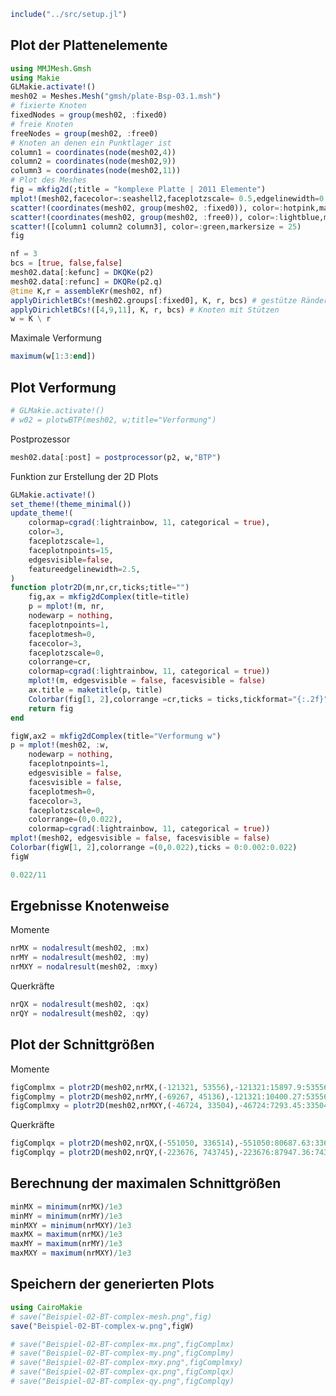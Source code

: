 ```julia
include("../src/setup.jl")
```

## Plot der Plattenelemente

```julia
using MMJMesh.Gmsh
using Makie
GLMakie.activate!()
mesh02 = Meshes.Mesh("gmsh/plate-Bsp-03.1.msh")
# fixierte Knoten
fixedNodes = group(mesh02, :fixed0)
# freie Knoten
freeNodes = group(mesh02, :free0)
# Knoten an denen ein Punktlager ist 
column1 = coordinates(node(mesh02,4))
column2 = coordinates(node(mesh02,9))
column3 = coordinates(node(mesh02,11))
# Plot des Meshes
fig = mkfig2d(;title = "komplexe Platte | 2011 Elemente")
mplot!(mesh02,facecolor=:seashell2,faceplotzscale= 0.5,edgelinewidth=0.4,nodesvisible=true,edgesvisible=true,nodesize=5)
scatter!(coordinates(mesh02, group(mesh02, :fixed0)), color=:hotpink,markersize = 15)
scatter!(coordinates(mesh02, group(mesh02, :free0)), color=:lightblue,markersize = 15)
scatter!([column1 column2 column3], color=:green,markersize = 25)
fig
```


```julia
nf = 3
bcs = [true, false,false]
mesh02.data[:kefunc] = DKQKe(p2)
mesh02.data[:refunc] = DKQRe(p2.q)
@time K,r = assembleKr(mesh02, nf)
applyDirichletBCs!(mesh02.groups[:fixed0], K, r, bcs) # gestütze Ränder
applyDirichletBCs!([4,9,11], K, r, bcs) # Knoten mit Stützen 
w = K \ r
```

Maximale Verformung

```julia
maximum(w[1:3:end])
```

## Plot Verformung

```julia
# GLMakie.activate!()
# w02 = plotwBTP(mesh02, w;title="Verformung")
```

Postprozessor

```julia
mesh02.data[:post] = postprocessor(p2, w,"BTP")  
```

Funktion zur Erstellung der 2D Plots

```julia
GLMakie.activate!()
set_theme!(theme_minimal())
update_theme!(
    colormap=cgrad(:lightrainbow, 11, categorical = true),
    color=3,
    faceplotzscale=1,
    faceplotnpoints=15,
    edgesvisible=false,
    featureedgelinewidth=2.5,
) 
function plotr2D(m,nr,cr,ticks;title="")
    fig,ax = mkfig2dComplex(title=title)
    p = mplot!(m, nr, 
    nodewarp = nothing,
    faceplotnpoints=1,
    faceplotmesh=0,
    facecolor=3,
    faceplotzscale=0,
    colorrange=cr,
    colormap=cgrad(:lightrainbow, 11, categorical = true))
    mplot!(m, edgesvisible = false, facesvisible = false)
    ax.title = maketitle(p, title)
    Colorbar(fig[1, 2],colorrange =cr,ticks = ticks,tickformat="{:.2f}")
    return fig
end
```


```julia
figW,ax2 = mkfig2dComplex(title="Verformung w")
p = mplot!(mesh02, :w, 
    nodewarp = nothing,
    faceplotnpoints=1,
    edgesvisible = false,
    facesvisible = false,
    faceplotmesh=0,
    facecolor=3,
    faceplotzscale=0,
    colorrange=(0,0.022),
    colormap=cgrad(:lightrainbow, 11, categorical = true))
mplot!(mesh02, edgesvisible = false, facesvisible = false)
Colorbar(figW[1, 2],colorrange =(0,0.022),ticks = 0:0.002:0.022)
figW
```

```julia
0.022/11
```
## Ergebnisse Knotenweise 

Momente

```julia
nrMX = nodalresult(mesh02, :mx)
nrMY = nodalresult(mesh02, :my)
nrMXY = nodalresult(mesh02, :mxy)
```

Querkräfte 

```julia
nrQX = nodalresult(mesh02, :qx)
nrQY = nodalresult(mesh02, :qy)
```

## Plot der Schnittgrößen

Momente 

```julia
figComplmx = plotr2D(mesh02,nrMX,(-121321, 53556),-121321:15897.9:53556,title = "Biegemoment mx")
figComplmy = plotr2D(mesh02,nrMY,(-69267, 45136),-121321:10400.27:53556,title = "Biegemoment my")
figComplmxy = plotr2D(mesh02,nrMXY,(-46724, 33504),-46724:7293.45:33504,title = "Biegemoment mxy")
```

Querkräfte 

```julia
figComplqx = plotr2D(mesh02,nrQX,(-551050, 336514),-551050:80687.63:336514,title = "Querkraft qx")
figComplqy = plotr2D(mesh02,nrQY,(-223676, 743745),-223676:87947.36:743745,title = "Querkraft qy")
```

## Berechnung der maximalen Schnittgrößen

```julia
minMX = minimum(nrMX)/1e3
minMY = minimum(nrMY)/1e3
minMXY = minimum(nrMXY)/1e3
maxMX = maximum(nrMX)/1e3
maxMY = maximum(nrMY)/1e3
maxMXY = maximum(nrMXY)/1e3
```

## Speichern der generierten Plots

```julia
using CairoMakie
# save("Beispiel-02-BT-complex-mesh.png",fig)
save("Beispiel-02-BT-complex-w.png",figW)

# save("Beispiel-02-BT-complex-mx.png",figComplmx)
# save("Beispiel-02-BT-complex-my.png",figComplmy)
# save("Beispiel-02-BT-complex-mxy.png",figComplmxy)
# save("Beispiel-02-BT-complex-qx.png",figComplqx)
# save("Beispiel-02-BT-complex-qy.png",figComplqy)

```
